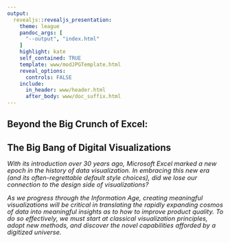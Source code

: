 ```yaml
---
output: 
  revealjs::revealjs_presentation:
    theme: league
    pandoc_args: [
      "--output", "index.html"
    ]
    highlight: kate
    self_contained: TRUE
    template: www/modJPGTemplate.html
    reveal_options:
      controls: FALSE
    include:
      in_header: www/header.html
      after_body: www/doc_suffix.html
---
```


## Beyond the Big Crunch of Excel: {data-background='https://www.nasa.gov/sites/default/files/styles/full_width_feature/public/thumbnails/image/northamerica_vir_2018111_lrg.jpg'} 
<h2>The Big Bang of Digital Visualizations</h2> 

<div style="text-align: left; font-size: 105%">
<p style="line-height: 1.1">
*With its introduction over 30 years ago, Microsoft Excel marked a new epoch in the history of data visualization. In embracing this new era (and its often-regrettable default style choices), did we lose our connection to the design side of visualizations?*
</p>
<p style="line-height: 1.1">
*As we progress through the Information Age, creating meaningful visualizations will be critical in translating the rapidly expanding cosmos of data into meaningful insights as to how to improve product quality.  To do so effectively, we must start at classical visualization principles, adopt new methods, and discover the novel capabilities afforded by a digitized universe.*
</p>
</div>